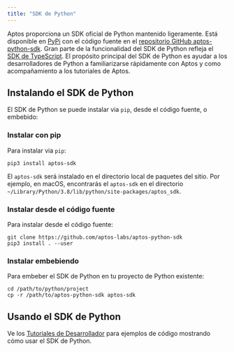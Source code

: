 ```yaml
---
title: "SDK de Python"
---
```


Aptos proporciona un SDK oficial de Python mantenido ligeramente. Está disponible en
[PyPi](https://pypi.org/project/aptos-sdk/) con el código fuente en el
[repositorio GitHub aptos-python-sdk](https://github.com/aptos-labs/aptos-python-sdk).
Gran parte de la funcionalidad del SDK de Python refleja el [SDK de TypeScript](/build/sdks/ts-sdk).
El propósito principal del SDK de Python es ayudar a los desarrolladores de Python a familiarizarse rápidamente
con Aptos y como acompañamiento a los tutoriales de Aptos.

## Instalando el SDK de Python

El SDK de Python se puede instalar via `pip`, desde el código fuente, o embebido:

### Instalar con pip

Para instalar via `pip`:

```shellscript filename="Terminal"
pip3 install aptos-sdk
```

El `aptos-sdk` será instalado en el directorio local de paquetes del sitio. Por
ejemplo, en macOS, encontrarás el `aptos-sdk` en el
directorio `~/Library/Python/3.8/lib/python/site-packages/aptos_sdk`.

### Instalar desde el código fuente

Para instalar desde el código fuente:

```shellscript filename="Terminal"
git clone https://github.com/aptos-labs/aptos-python-sdk
pip3 install . --user
```

### Instalar embebiendo

Para embeber el SDK de Python en tu proyecto de Python existente:

```shellscript filename="Terminal"
cd /path/to/python/project
cp -r /path/to/aptos-python-sdk aptos-sdk
```

## Usando el SDK de Python

Ve los [Tutoriales de Desarrollador](/build/guides) para ejemplos de código mostrando cómo
usar el SDK de Python.
